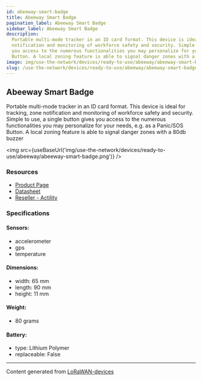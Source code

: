 ```yaml
---
id: abeeway-smart-badge
title: Abeeway Smart Badge
pagination_label: Abeeway Smart Badge
sidebar_label: Abeeway Smart Badge
description:
  Portable multi-mode tracker in an ID card format. This device is ideal for tracking, zone
  notification and monitoring of workforce safety and security. Simple to use, a single button gives
  you access to the numerous functionalities you may personalize for your needs, e.g. as a Panic/SOS
  Button. A local zoning feature is able to signal danger zones with a 80db buzzer
image: img/use-the-network/devices/ready-to-use/abeeway/abeeway-smart-badge.png
slug: /use-the-network/devices/ready-to-use/abeeway/abeeway-smart-badge
---
```



## Abeeway Smart Badge

Portable multi-mode tracker in an ID card format. This device is ideal for tracking, zone
notification and monitoring of workforce safety and security. Simple to use, a single button gives
you access to the numerous functionalities you may personalize for your needs, e.g. as a Panic/SOS
Button. A local zoning feature is able to signal danger zones with a 80db buzzer

<img src={useBaseUrl('img/use-the-network/devices/ready-to-use/abeeway/abeeway-smart-badge.png')} />

### Resources

- [Product Page](https://www.abeeway.com/smart-badge/)
- [Datasheet](https://www.abeeway.com/wp-content/uploads/2020/10/Abeeway_Badge-data-sheet_12_DIGITAL.pdf)
- [Reseller - Actility](https://market.thingpark.com/catalog/product/view/id/11550/s/abeeway-smart-badge/?___store=default)

### Specifications

#### Sensors:

- accelerometer
- gps
- temperature

#### Dimensions:

- width: 65 mm
- length: 90 mm
- height: 11 mm

#### Weight:

- 80 grams

#### Battery:

- type: Lithium Polymer
- replaceable: False

---

Content generated from [LoRaWAN-devices](https://github.com/TheThingsNetwork/lorawan-devices)
